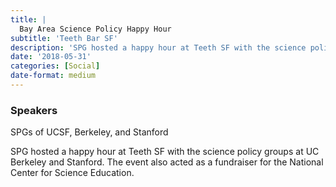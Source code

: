 ```yaml
---
title: |
  Bay Area Science Policy Happy Hour
subtitle: 'Teeth Bar SF'
description: 'SPG hosted a happy hour at Teeth SF with the science policy groups at UC Berkeley and Stanford. '
date: '2018-05-31'
categories: [Social]
date-format: medium 
---
```


### Speakers  
SPGs of UCSF, Berkeley, and Stanford

SPG hosted a happy hour at Teeth SF with the science policy groups at UC Berkeley and Stanford. The event also acted as a fundraiser for the National Center for Science Education.

